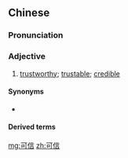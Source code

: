 ==Chinese==
{{zh-forms}}

===Pronunciation===
{{zh-pron
|m=kěxìn
|c=ho2 seon3
|h=pfs=khó-sin
|mn=khó-sìn
|cat=a
}}

===Adjective===
{{zh-adj}}

# [[trustworthy]]; [[trustable]]; [[credible]]
#: {{zh-x|政治家 可信 嗎？|Can politicians be '''trusted'''?}}

====Synonyms====
* {{qualifier|Cantonese}} {{zh-l|信得過|seon3 dak1 gwo3}}

====Derived terms====
{{zh-der|可信性}}

[[mg:可信]]
[[zh:可信]]